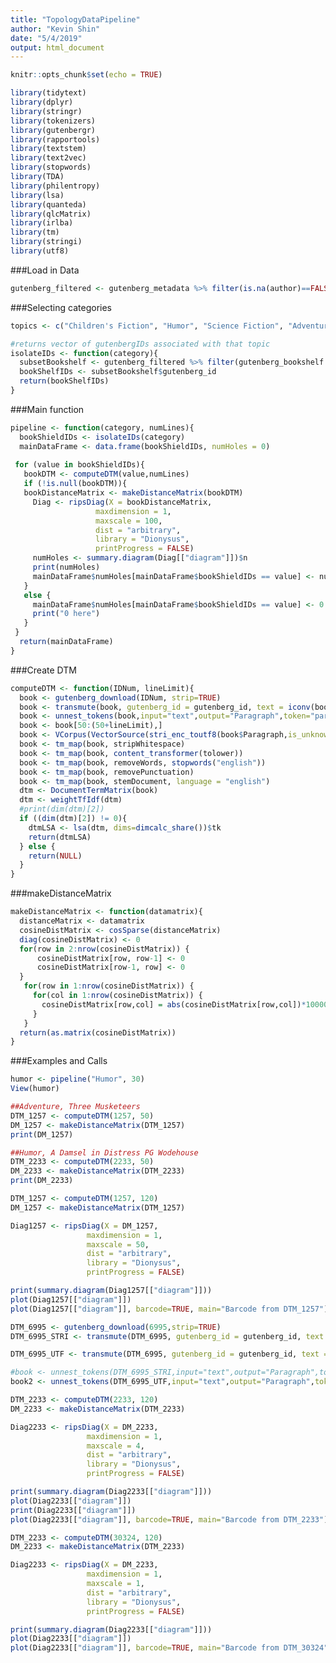 ```yaml
---
title: "TopologyDataPipeline"
author: "Kevin Shin"
date: "5/4/2019"
output: html_document
---
```


```r
knitr::opts_chunk$set(echo = TRUE)
```


```r
library(tidytext)
library(dplyr)
library(stringr)
library(tokenizers)
library(gutenbergr)
library(rapportools)
library(textstem)
library(text2vec)
library(stopwords)
library(TDA)
library(philentropy)
library(lsa)
library(quanteda)
library(qlcMatrix)
library(irlba)
library(tm)
library(stringi)
library(utf8)
```

###Load in Data
```r
gutenberg_filtered <- gutenberg_metadata %>% filter(is.na(author)==FALSE) %>% filter(is.na(title)==FALSE) %>% filter(has_text == TRUE) %>%  filter(rights == "Public domain in the USA.") %>% filter(language == "en")
```

###Selecting categories
```r
topics <- c("Children's Fiction", "Humor", "Science Fiction", "Adventure", "Reference", "Horror")

#returns vector of gutenbergIDs associated with that topic
isolateIDs <- function(category){
  subsetBookshelf <- gutenberg_filtered %>% filter(gutenberg_bookshelf == category)
  bookShelfIDs <- subsetBookshelf$gutenberg_id
  return(bookShelfIDs)
}
```

###Main function
```r
pipeline <- function(category, numLines){
  bookShieldIDs <- isolateIDs(category)
  mainDataFrame <- data.frame(bookShieldIDs, numHoles = 0)
  
 for (value in bookShieldIDs){
   bookDTM <- computeDTM(value,numLines)
   if (!is.null(bookDTM)){  
   bookDistanceMatrix <- makeDistanceMatrix(bookDTM)
     Diag <- ripsDiag(X = bookDistanceMatrix,
                   maxdimension = 1,
                   maxscale = 100,
                   dist = "arbitrary", 
                   library = "Dionysus",
                   printProgress = FALSE)
     numHoles <- summary.diagram(Diag[["diagram"]])$n
     print(numHoles)
     mainDataFrame$numHoles[mainDataFrame$bookShieldIDs == value] <- numHoles
   }
   else {
     mainDataFrame$numHoles[mainDataFrame$bookShieldIDs == value] <- 0
     print("0 here")
   }
 }
  return(mainDataFrame)
}
```


###Create DTM
```r
computeDTM <- function(IDNum, lineLimit){
  book <- gutenberg_download(IDNum, strip=TRUE)
  book <- transmute(book, gutenberg_id = gutenberg_id, text = iconv(book$text,"UTF-8","UTF-8",sub=''))
  book <- unnest_tokens(book,input="text",output="Paragraph",token="paragraphs")
  book <- book[50:(50+lineLimit),]
  book <- VCorpus(VectorSource(stri_enc_toutf8(book$Paragraph,is_unknown_8bit = TRUE,validate = FALSE)))
  book <- tm_map(book, stripWhitespace)
  book <- tm_map(book, content_transformer(tolower))
  book <- tm_map(book, removeWords, stopwords("english"))
  book <- tm_map(book, removePunctuation)
  book <- tm_map(book, stemDocument, language = "english")  
  dtm <- DocumentTermMatrix(book)
  dtm <- weightTfIdf(dtm)
  #print(dim(dtm)[2])
  if ((dim(dtm)[2]) != 0){
    dtmLSA <- lsa(dtm, dims=dimcalc_share())$tk
    return(dtmLSA)
  } else {
    return(NULL)
  }
}

```

###makeDistanceMatrix
```r
makeDistanceMatrix <- function(datamatrix){
  distanceMatrix <- datamatrix
  cosineDistMatrix <- cosSparse(distanceMatrix)
  diag(cosineDistMatrix) <- 0
  for(row in 2:nrow(cosineDistMatrix)) {
      cosineDistMatrix[row, row-1] <- 0
      cosineDistMatrix[row-1, row] <- 0 
  }
   for(row in 1:nrow(cosineDistMatrix)) {
     for(col in 1:nrow(cosineDistMatrix)) {
       cosineDistMatrix[row,col] = abs(cosineDistMatrix[row,col])*1000000000000000000
     }
   }
  return(as.matrix(cosineDistMatrix))
}
```

###Examples and Calls

```r
humor <- pipeline("Humor", 30)
View(humor)
```

```r
##Adventure, Three Musketeers
DTM_1257 <- computeDTM(1257, 50)
DM_1257 <- makeDistanceMatrix(DTM_1257)
print(DM_1257)

##Humor, A Damsel in Distress PG Wodehouse
DTM_2233 <- computeDTM(2233, 50)
DM_2233 <- makeDistanceMatrix(DTM_2233)
print(DM_2233)
```


```r
DTM_1257 <- computeDTM(1257, 120)
DM_1257 <- makeDistanceMatrix(DTM_1257)

Diag1257 <- ripsDiag(X = DM_1257,
                 maxdimension = 1,
                 maxscale = 50,
                 dist = "arbitrary", 
                 library = "Dionysus",
                 printProgress = FALSE)

print(summary.diagram(Diag1257[["diagram"]]))
plot(Diag1257[["diagram"]])
plot(Diag1257[["diagram"]], barcode=TRUE, main="Barcode from DTM_1257")

```


```r
DTM_6995 <- gutenberg_download(6995,strip=TRUE)
DTM_6995_STRI <- transmute(DTM_6995, gutenberg_id = gutenberg_id, text = stri_enc_toutf8(DTM_6995$text, is_unknown_8bit = TRUE, validate = TRUE))

DTM_6995_UTF <- transmute(DTM_6995, gutenberg_id = gutenberg_id, text = iconv(DTM_6995$text,"UTF-8","UTF-8",sub=''))

#book <- unnest_tokens(DTM_6995_STRI,input="text",output="Paragraph",token="paragraphs")
book2 <- unnest_tokens(DTM_6995_UTF,input="text",output="Paragraph",token="paragraphs")

```


```r
DTM_2233 <- computeDTM(2233, 120)
DM_2233 <- makeDistanceMatrix(DTM_2233)

Diag2233 <- ripsDiag(X = DM_2233,
                 maxdimension = 1,
                 maxscale = 4,
                 dist = "arbitrary", 
                 library = "Dionysus",
                 printProgress = FALSE)

print(summary.diagram(Diag2233[["diagram"]]))
plot(Diag2233[["diagram"]])
print(Diag2233[["diagram"]])
plot(Diag2233[["diagram"]], barcode=TRUE, main="Barcode from DTM_2233")

```


```r
DTM_2233 <- computeDTM(30324, 120)
DM_2233 <- makeDistanceMatrix(DTM_2233)

Diag2233 <- ripsDiag(X = DM_2233,
                 maxdimension = 1,
                 maxscale = 1,
                 dist = "arbitrary", 
                 library = "Dionysus",
                 printProgress = FALSE)

print(summary.diagram(Diag2233[["diagram"]]))
plot(Diag2233[["diagram"]])
plot(Diag2233[["diagram"]], barcode=TRUE, main="Barcode from DTM_30324")


```
